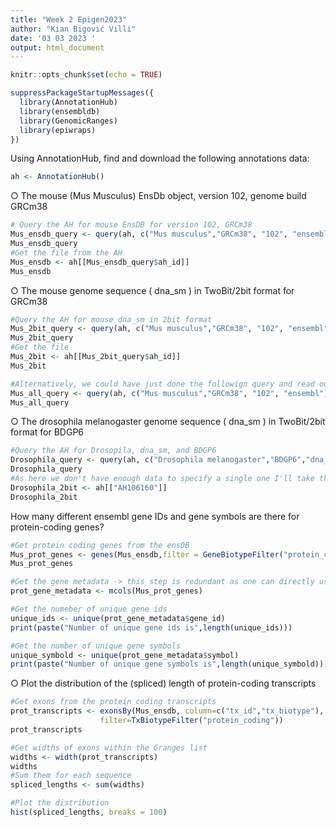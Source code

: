 ---
title: "Week 2 Epigen2023"
author: "Kian Bigović Villi"
date: '03 03 2023 '
output: html_document
---

```{r setup, include=FALSE}
knitr::opts_chunk$set(echo = TRUE)
```


```{r}
suppressPackageStartupMessages({
  library(AnnotationHub)
  library(ensembldb)
  library(GenomicRanges)
  library(epiwraps)
})
```

Using AnnotationHub, find and download the following annotations data:

```{r}
ah <- AnnotationHub()
```

○ The mouse (Mus Musculus) EnsDb object, version 102, genome build GRCm38
```{r}
# Query the AH for mouse EnsDB for version 102, GRCm38
Mus_ensdb_query <- query(ah, c("Mus musculus","GRCm38", "102", "ensembl", "EnsDB"))
Mus_ensdb_query
#Get the file from the AH
Mus_ensdb <- ah[[Mus_ensdb_query$ah_id]]
Mus_ensdb
```

○ The mouse genome sequence ( dna_sm ) in TwoBit/2bit format for GRCm38
```{r}
#Query the AH for mouse dna_sm in 2bit format
Mus_2bit_query <- query(ah, c("Mus musculus","GRCm38", "102", "ensembl", "dna_sm"))
Mus_2bit_query
#Get the file 
Mus_2bit <- ah[[Mus_2bit_query$ah_id]]
Mus_2bit

#Alternatively, we could have just done the followign query and read out the identifiers
Mus_all_query <- query(ah, c("Mus musculus","GRCm38", "102", "ensembl"))
Mus_all_query
```

○ The drosophila melanogaster genome sequence ( dna_sm ) in TwoBit/2bit format for BDGP6

```{r}
#Query the AH for Drosopila, dna_sm, and BDGP6
Drosophila_query <- query(ah, c("Drosophila melanogaster","BDGP6","dna_sm"))
Drosophila_query
#As here we don't have enough data to specify a single one I'll take the bottom one
Drosophila_2bit <- ah[["AH106160"]]
Drosophila_2bit

```

How many different ensembl gene IDs and gene symbols are there for protein-coding genes?
```{r}
#Get protein coding genes from the ensDB
Mus_prot_genes <- genes(Mus_ensdb,filter = GeneBiotypeFilter("protein_coding"), columns = c("gene_id","symbol"))
Mus_prot_genes

#Get the gene metadata -> this step is redundant as one can directly use Mus_prot_genes$gene_id/symbol
prot_gene_metadata <- mcols(Mus_prot_genes)

#Get the numeber of unique gene ids
unique_ids <- unique(prot_gene_metadata$gene_id)
print(paste("Number of unique gene ids is",length(unique_ids)))

#Get the number of unique gene symbols
unique_symbold <- unique(prot_gene_metadata$symbol)
print(paste("Number of unique gene symbols is",length(unique_symbold)))
```
○ Plot the distribution of the (spliced) length of protein-coding transcripts
```{r}
#Get exons from the protein coding transcripts
prot_transcripts <- exonsBy(Mus_ensdb, column=c("tx_id","tx_biotype"), 
                    filter=TxBiotypeFilter("protein_coding"))
prot_transcripts

#Get widths of exons within the Granges list
widths <- width(prot_transcripts)
widths
#Sum them for each sequence
spliced_lengths <- sum(widths)

#Plot the distribution
hist(spliced_lengths, breaks = 100)
```

